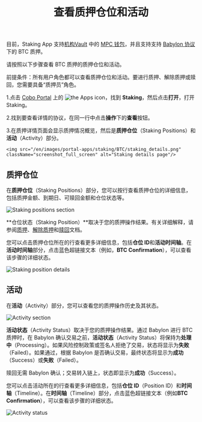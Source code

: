 ﻿---
title: "查看质押仓位和活动"
sidebarTitle: "查看质押仓位和活动"
---
<Info>目前，Staking App 支持[机构Vault](/cn/portal/mpc-wallets/ocw/create-mpc-vault) 中的 [MPC 钱包](/cn/portal/mpc-wallets/introduction)，并且支持支持 [Babylon 协议](https://babylonlabs.io/)下的 BTC 质押。</Info>

请按照以下步骤查看 BTC 质押的质押仓位和活动。

<Note>前提条件：所有用户角色都可以查看质押仓位和活动。要进行质押、解除质押或赎回，您需要具备“质押员”角色。</Note>

1.点击 [Cobo Portal](https://portal.cobo.com/login) 上的 <img src="/en/images/common/icon_apps.svg" className="icon" alt="the Apps icon"/>，找到 **Staking**，然后点击**打开**，打开 Staking。

2.找到要查看详情的协议，在同一行中点击**操作**下的**查看**按钮。

3.在质押详情页面会显示质押情况概览，然后是**质押仓位**（Staking Positions）和**活动**（Activity）部分。

    <img src="/en/images/portal-apps/staking/BTC/staking_details.png" className="screenshot_full_screen" alt="Staking details page"/>

## 质押仓位

在**质押仓位**（Staking Positions）部分，您可以按行查看质押仓位的详细信息，包括质押金额、到期日、可赎回金额和仓位状态等。

<img src="/en/images/portal-apps/staking/BTC/staking_positions.png" className="screenshot_full_screen" alt="Staking positions section"/>

**仓位状态（Staking Position）**取决于您的质押操作结果。有关详细解释，请参阅[质押](/cn/apps/staking/stake)、[解除质押](/cn/apps/staking/unstake)和[赎回](/cn/apps/staking/withdraw)文档。

您可以点击质押仓位所在的行查看更多详细信息，包括**仓位 ID**和**活动时间轴**。在**活动时间轴**部分，点击蓝色超链接文本（例如，**BTC Confirmation**），可以查看该步骤的详细状态。

<img src="/en/images/portal-apps/staking/BTC/staking_position.png" className="screenshot_full_screen" alt="Staking position details"/>

## 活动

在**活动**（Activity）部分，您可以查看您的质押操作历史及其状态。

<img src="/en/images/portal-apps/staking/BTC/activity.png" className="screenshot_full_screen" alt="Activity section"/>

**活动状态**（Activity Status）取决于您的质押操作结果。通过 Babylon 进行 BTC 质押时，在 Babylon 确认交易之前，**活动状态**（Activity Status）将保持为**处理中**（Processing）。如果风险控制政策或签名人拒绝了交易，状态将显示为**失败**（Failed）。如果通过，根据 Babylon 是否确认交易，最终状态将显示为**成功**（Success）或**失败**（Failed）。

<Info>赎回无需 Babylon 确认；交易转入链上，状态即显示为**成功**（Success）。</Info>

您可以点击活动所在的行查看更多详细信息，包括**仓位 ID**（Position ID）和**时间轴**（Timeline）。在**时间轴**（Timeline）部分，点击蓝色超链接文本（例如**BTC Confirmation**），可以查看该步骤的详细状态。

<img src="/en/images/portal-apps/staking/BTC/activity_status.png" className="screenshot_full_screen" alt="Activity status"/>
